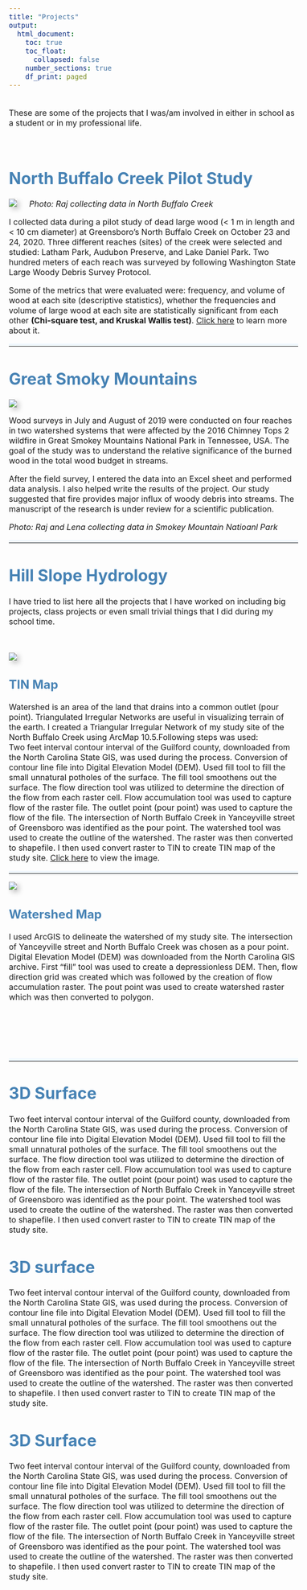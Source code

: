 ```yaml
---
title: "Projects"
output:
  html_document:
    toc: true
    toc_float:
      collapsed: false
    number_sections: true
    df_print: paged
---
```



<style type="text/css">
body {
  font-size: 12pt;
}

h1, h2, h3{
  color: #4682B4;
}

#TOC {
  margin: 25px 0px 20px 0px;
}

hr {
  border-top: 5px solid #F0F8FF;
}

.clearfix {
  overflow: auto;
}

img {
  margin-right: 20px;
  box-shadow: 5px 5px 10px #ccc;
}

</style>


\
 <i class="fas fa-project-diagram "></i> These are some of the projects that I was/am involved in either in school as a student or in my professional life. 
 
\


# North Buffalo Creek Pilot Study

<div class="col-sm-6">
![](images/Raj_pilot.jpg)
*Photo: Raj collecting data in North Buffalo Creek*

</div>

I collected data during a pilot study of dead large wood (< 1 m in length and < 10 cm diameter) at Greensboro’s North Buffalo Creek on October 23 and 24, 2020. Three different reaches (sites) of the creek were selected and studied: Latham Park, Audubon Preserve, and Lake Daniel Park. Two hundred meters of each reach was surveyed by following Washington State Large Woody Debris Survey Protocol. 

Some of the metrics that were evaluated were: frequency, and volume of wood at each site (descriptive statistics), whether the frequencies and volume of large wood at each site are statistically significant from each other **(Chi-square test, and Kruskal Wallis test)**. [Click here](https://rpubs.com/rajesh1/701224){target="_blank"} to learn more about it. 


---

# Great Smoky Mountains

<div class="col-sm-6">
![](images/lwd.jpg)
</div>

Wood surveys in July and August of 2019 were conducted on four reaches in two watershed systems that were affected by the 2016 Chimney Tops 2 wildfire in Great Smokey Mountains National Park in Tennessee, USA. The goal of the study was to understand the relative significance of the burned wood in the total wood budget in streams. 

After the field survey, I entered the data into an Excel sheet and performed data analysis. I also helped write the results of the project. Our study suggested that fire provides major influx of woody debris into streams. The manuscript of the research is under review for a scientific publication. 

 *Photo: Raj and Lena collecting data in Smokey Mountain Natioanl Park*



---

# Hill Slope Hydrology
I have tried to list here all the projects that I have worked on including big projects, class projects or even small trivial things that I did during my school time.


\
<div class="col-sm-6">
![](images/HillSlopeNB.jpg)
</div>

## TIN Map

Watershed is an area of the land that drains into a common outlet (pour point). Triangulated Irregular Networks are useful in visualizing terrain of the earth. I created a Triangular Irregular Network of my study site of the North Buffalo Creek using ArcMap 10.5.Following steps was used: 
\
Two feet interval contour interval of the Guilford county, downloaded from the North Carolina State GIS, was used during the process.  Conversion of contour line file into Digital Elevation Model (DEM). Used fill tool to fill the small unnatural potholes of the surface. The fill tool smoothens out the surface. The flow direction tool was utilized to determine the direction of the flow from each raster cell. Flow accumulation tool was used to capture flow of the raster file. The outlet point (pour point) was used to capture the flow of the file. The intersection of North Buffalo Creek in Yanceyville street of Greensboro was identified as the pour point. The watershed tool was used to create the outline of the watershed. The raster was then converted to shapefile. I then used convert raster to TIN to create TIN map of the study site.  <a href = "https://drive.google.com/file/d/10B-t5N9NMjMJyrRT8TaFGqQKlTnC8oLA/view?usp=sharing" target= "_blank">  Click here</a> to view the image. 

---

<div class="col-sm-6">
![](images/WatershedStreets.jpg)

</div>
## Watershed Map
I used ArcGIS to delineate the watershed of my study site. The intersection of Yanceyville street and North Buffalo Creek was chosen as a pour point. Digital Elevation Model (DEM) was downloaded from the North Carolina GIS archive. First "fill" tool was used to create a depressionless DEM. Then, flow direction grid was created which was followed by the creation of flow accumulation raster. The pout point was used to create watershed raster which was then converted to polygon. 


\
\
\
\

---

# 3D Surface
Two feet interval contour interval of the Guilford county, downloaded from the North Carolina State GIS, was used during the process.  Conversion of contour line file into Digital Elevation Model (DEM). Used fill tool to fill the small unnatural potholes of the surface. The fill tool smoothens out the surface. The flow direction tool was utilized to determine the direction of the flow from each raster cell. Flow accumulation tool was used to capture flow of the raster file. The outlet point (pour point) was used to capture the flow of the file. The intersection of North Buffalo Creek in Yanceyville street of Greensboro was identified as the pour point. The watershed tool was used to create the outline of the watershed. The raster was then converted to shapefile. I then used convert raster to TIN to create TIN map of the study site. 

# 3D surface
Two feet interval contour interval of the Guilford county, downloaded from the North Carolina State GIS, was used during the process.  Conversion of contour line file into Digital Elevation Model (DEM). Used fill tool to fill the small unnatural potholes of the surface. The fill tool smoothens out the surface. The flow direction tool was utilized to determine the direction of the flow from each raster cell. Flow accumulation tool was used to capture flow of the raster file. The outlet point (pour point) was used to capture the flow of the file. The intersection of North Buffalo Creek in Yanceyville street of Greensboro was identified as the pour point. The watershed tool was used to create the outline of the watershed. The raster was then converted to shapefile. I then used convert raster to TIN to create TIN map of the study site. 

# 3D Surface
Two feet interval contour interval of the Guilford county, downloaded from the North Carolina State GIS, was used during the process.  Conversion of contour line file into Digital Elevation Model (DEM). Used fill tool to fill the small unnatural potholes of the surface. The fill tool smoothens out the surface. The flow direction tool was utilized to determine the direction of the flow from each raster cell. Flow accumulation tool was used to capture flow of the raster file. The outlet point (pour point) was used to capture the flow of the file. The intersection of North Buffalo Creek in Yanceyville street of Greensboro was identified as the pour point. The watershed tool was used to create the outline of the watershed. The raster was then converted to shapefile. I then used convert raster to TIN to create TIN map of the study site. 




